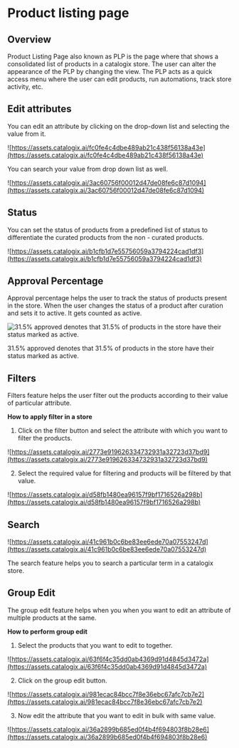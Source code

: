# Product listing page

## Overview

Product Listing Page also known as PLP is the page where that shows a consolidated list of products in a catalogix store. The user can alter the appearance of the PLP by changing the view. The PLP acts as a quick access menu where the user can edit products, run automations, track store activity, etc.

## Edit attributes

You can edit an attribute by clicking on the drop-down list and selecting the value from it.

![https://assets.catalogix.ai/fc0fe4c4dbe489ab21c438f56138a43e](https://assets.catalogix.ai/fc0fe4c4dbe489ab21c438f56138a43e)

You can search your value from drop down list as well.

![https://assets.catalogix.ai/3ac60756f00012d47de08fe6c87d1094](https://assets.catalogix.ai/3ac60756f00012d47de08fe6c87d1094)

## Status

You can set the status of products from a predefined list of status to differentiate the curated products from the non - curated products.

![https://assets.catalogix.ai/b1cfb1d7e55756059a3794224cad1df3](https://assets.catalogix.ai/b1cfb1d7e55756059a3794224cad1df3)

## Approval Percentage

Approval percentage helps the user to track the status of products present in the store. When the user changes the status of a product after curation and sets it to active. It gets counted as active.

![31.5% approved denotes that 31.5% of products in the store have their status marked as active.](https://assets.catalogix.ai/02cd9e3049cccc3342bf48670be8d082)

31.5% approved denotes that 31.5% of products in the store have their status marked as active.

## Filters

Filters feature helps the user filter out the products according to their value of particular attribute.

**How to apply filter in a store**

1. Click on the filter button and select the attribute with which you want to filter the products.

![https://assets.catalogix.ai/2773e919626334732931a32723d37bd9](https://assets.catalogix.ai/2773e919626334732931a32723d37bd9)

2. Select the required value for filtering and products will be filtered by that value.

![https://assets.catalogix.ai/d58fb1480ea96157f9bf1716526a298b](https://assets.catalogix.ai/d58fb1480ea96157f9bf1716526a298b)

## Search

![https://assets.catalogix.ai/41c961b0c6be83ee6ede70a07553247d](https://assets.catalogix.ai/41c961b0c6be83ee6ede70a07553247d)

The search feature helps you to search a particular term in a catalogix store.

## Group Edit

The group edit feature helps when you when you want to edit an attribute of multiple products at the same.

**How to perform group edit**

1. Select the products that you want to edit to together.

![https://assets.catalogix.ai/63f6f4c35dd0ab4369d91d4845d3472a](https://assets.catalogix.ai/63f6f4c35dd0ab4369d91d4845d3472a)

2. Click on the group edit button.

![https://assets.catalogix.ai/981ecac84bcc7f8e36ebc67afc7cb7e2](https://assets.catalogix.ai/981ecac84bcc7f8e36ebc67afc7cb7e2)

3. Now edit the attribute that you want to edit in bulk with same value.

![https://assets.catalogix.ai/36a2899b685ed0f4b4f694803f8b28e6](https://assets.catalogix.ai/36a2899b685ed0f4b4f694803f8b28e6)